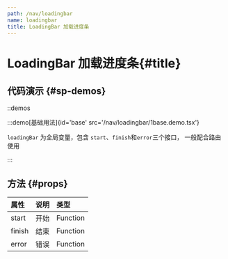 ```yaml
---
path: /nav/loadingbar
name: loadingbar
title: LoadingBar 加载进度条
---
```



<div class="sys-ctx-main-left">

# LoadingBar 加载进度条\{#title\}

## 代码演示 \{#sp-demos\}

::demos

:::demo[基础用法]{id='base' src='/nav/loadingbar/1base.demo.tsx'}

`loadingBar` 为全局变量，包含 `start`、`finish`和`error`三个接口， 一般配合路由使用

:::




## 方法 \{#props\}

| 属性 | 说明 | 类型 |
| :--- | :---- | :--- |
|start|开始|Function|
|finish|结束|Function|
|error|错误|Function|


</div>

